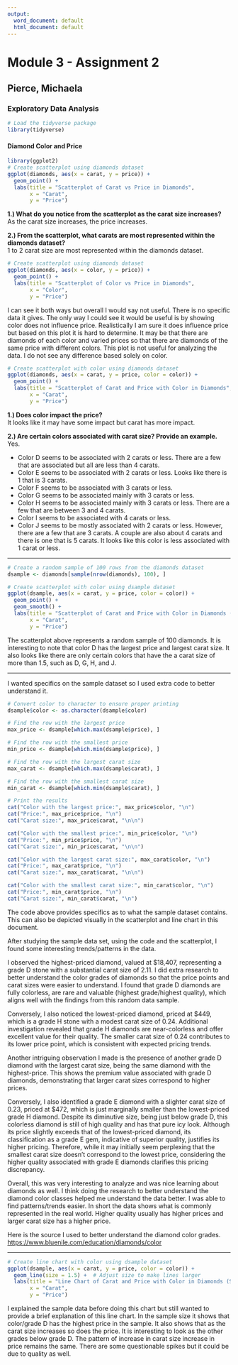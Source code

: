 ```yaml
---
output:
  word_document: default
  html_document: default
---
```

# Module 3 - Assignment 2

## Pierce, Michaela

### Exploratory Data Analysis        
        
         
                      
```r
# Load the tidyverse package
library(tidyverse)

```

    
#### __Diamond Color and Price__  
  
  
```r
library(ggplot2)
# Create scatterplot using diamonds dataset
ggplot(diamonds, aes(x = carat, y = price)) +
  geom_point() +
  labs(title = "Scatterplot of Carat vs Price in Diamonds",
       x = "Carat",
       y = "Price")

```




    
__1.) What do you notice from the scatterplot as the carat size increases?__  
As the carat size increases, the price increases. 

__2.) From the scatterplot, what carats are most represented within the diamonds dataset?__   
1 to 2 carat size are most represented within the diamonds dataset.     
    

     
         


```r
# Create scatterplot using diamonds dataset
ggplot(diamonds, aes(x = color, y = price)) +
  geom_point() +
  labs(title = "Scatterplot of Color vs Price in Diamonds",
       x = "Color",
       y = "Price")

```

      
          
           
        
I can see it both ways but overall I would say not useful. There is no specific data it gives. The only way I could see it would be useful is by showing color does not influence price. Realistically I am sure it does influence price but based on this plot it is hard to determine. It may be that there are diamonds of each color and varied prices so that there are diamonds of the same price with different colors.
This plot is not useful for analyzing the data.
I do not see any difference based solely on color.


    

    
        
```r
# Create scatterplot with color using diamonds dataset
ggplot(diamonds, aes(x = carat, y = price, color = color)) +
  geom_point() +
  labs(title = "Scatterplot of Carat and Price with Color in Diamonds",
       x = "Carat",
       y = "Price")

```

   
__1.) Does color impact the price?__     
It looks like it may have some impact but carat has more impact.    

__2.) Are certain colors associated with carat size? Provide an example.__    
Yes.   

-  Color D seems to be associated with 2 carats or less. There are a few that are associated but all are less than 4 carats.    
-  Color E seems to be associated with 2 carats or less. Looks like there is 1 that is 3 carats.  
-  Color F seems to be associated with 3 carats or less.  
-  Color G seems to be associated mainly with 3 carats or less.  
-  Color H seems to be associated mainly with 3 carats or less. There are a few that are between 3 and 4 carats.  
-  Color I seems to be associated with 4 carats or less.  
-  Color J seems to be mostly associated with 2 carats or less. However, there are a few that are 3 carats. A couple are also about 4 carats and there is one that is 5 carats. It looks like this color is less associated with 1 carat or less. 


---    
                  
                            

```r

# Create a random sample of 100 rows from the diamonds dataset
dsample <- diamonds[sample(nrow(diamonds), 100), ]


```
      
          
             

```r
# Create scatterplot with color using dsample dataset
ggplot(dsample, aes(x = carat, y = price, color = color)) +
  geom_point() +
  geom_smooth() +
  labs(title = "Scatterplot of Carat and Price with Color in Diamonds (Sample)",
       x = "Carat",
       y = "Price")

```

        
            
      
The scatterplot above represents a random sample of 100 diamonds. It is interesting to note that color D has the largest price and largest carat size. It also looks like there are only certain colors that have the a carat size of more than 1.5, such as D, G, H, and J.   

             
                 
                    


     
---
        
        
                
           
I wanted specifics on the sample dataset so I used extra code to better understand it.     
     
           
           
```r

# Convert color to character to ensure proper printing
dsample$color <- as.character(dsample$color)

# Find the row with the largest price
max_price <- dsample[which.max(dsample$price), ]

# Find the row with the smallest price
min_price <- dsample[which.min(dsample$price), ]

# Find the row with the largest carat size
max_carat <- dsample[which.max(dsample$carat), ]

# Find the row with the smallest carat size
min_carat <- dsample[which.min(dsample$carat), ]

# Print the results
cat("Color with the largest price:", max_price$color, "\n")
cat("Price:", max_price$price, "\n")
cat("Carat size:", max_price$carat, "\n\n")

cat("Color with the smallest price:", min_price$color, "\n")
cat("Price:", min_price$price, "\n")
cat("Carat size:", min_price$carat, "\n\n")

cat("Color with the largest carat size:", max_carat$color, "\n")
cat("Price:", max_carat$price, "\n")
cat("Carat size:", max_carat$carat, "\n\n")

cat("Color with the smallest carat size:", min_carat$color, "\n")
cat("Price:", min_carat$price, "\n")
cat("Carat size:", min_carat$carat, "\n")


```
             
            
                 
                     
   
          
The code above provides specifics as to what the sample dataset contains. This can also be depicted visually in the scatterplot and line chart in this document. 

After studying the sample data set, using the code and the scatterplot, I found some interesting trends/patterns in the data. 

I observed the highest-priced diamond, valued at $18,407, representing a grade D stone with a substantial carat size of 2.11. I did extra research to better understand the color grades of diamonds so that the price points and carat sizes were easier to understand. I found that grade D diamonds are fully colorless, are rare and valuable (highest grade/highest quality), which aligns well with the findings from this random data sample.

Conversely, I also noticed the lowest-priced diamond, priced at $449, which is a grade H stone with a modest carat size of 0.24. Additional investigation revealed that grade H diamonds are near-colorless and offer excellent value for their quality. The smaller carat size of 0.24 contributes to its lower price point, which is consistent with expected pricing trends.

Another intriguing observation I made is the presence of another grade D diamond with the largest carat size, being the same diamond with the highest-price. This shows the premium value associated with grade D diamonds, demonstrating that larger carat sizes correspond to higher prices.

Conversely, I also identified a grade E diamond with a slighter carat size of 0.23, priced at $472, which is just marginally smaller than the lowest-priced grade H diamond. Despite its diminutive size, being just below grade D, this colorless diamond is still of high quality and has that pure icy look. Although its price slightly exceeds that of the lowest-priced diamond, its classification as a grade E gem, indicative of superior quality, justifies its higher pricing. Therefore, while it may initially seem perplexing that the smallest carat size doesn't correspond to the lowest price, considering the higher quality associated with grade E diamonds clarifies this pricing discrepancy.

Overall, this was very interesting to analyze and was nice learning about diamonds as well. I think doing the research to better understand the diamond color classes helped me understand the data better. I was able to find patterns/trends easier. In short the data shows what is commonly represented in the real world. Higher quality usually has higher prices and larger carat size has a higher price.   


  
Here is the source I used to better understand the diamond color grades. 
<https://www.bluenile.com/education/diamonds/color>      
     
    
   
        
                
---

```r


# Create line chart with color using dsample dataset
ggplot(dsample, aes(x = carat, y = price, color = color)) +
  geom_line(size = 1.5) +  # Adjust size to make lines larger
  labs(title = "Line Chart of Carat and Price with Color in Diamonds (Sample)",
       x = "Carat",
       y = "Price")

```
    
      
          
     
      
I explained the sample data before doing this chart but still wanted to provide a brief explanation of this line chart. In the sample size it shows that color/grade D has the highest price in the sample. It also shows that as the carat size increases so does the price. It is interesting to look as the other grades below grade D. The pattern of increase in carat size increase in price remains the same. There are some questionable spikes but it could be due to quality as well.




